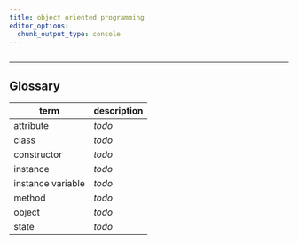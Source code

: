 ```yaml
---
title: object oriented programming
editor_options: 
  chunk_output_type: console
---
```


```r
```

*********************************************************************

## Glossary

term | description
------------- | -------------
attribute | *todo*
class | *todo*
constructor | *todo*
instance | *todo*
instance variable | *todo*
method | *todo*
object | *todo*
state | *todo*

